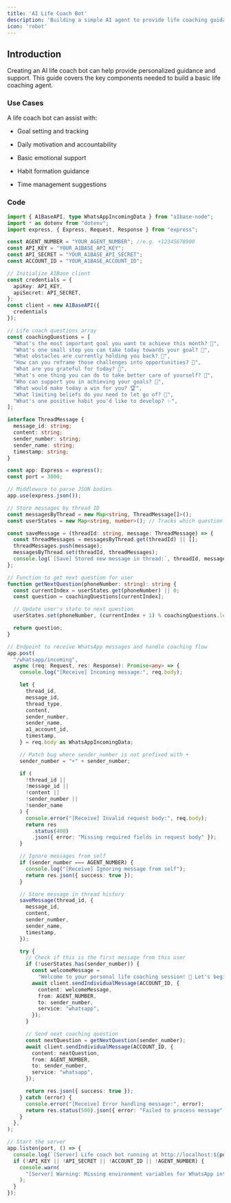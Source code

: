 ```yaml
---
title: 'AI Life Coach Bot'
description: 'Building a simple AI agent to provide life coaching guidance'
icon: 'robot'
---
```


## Introduction

Creating an AI life coach bot can help provide personalized guidance and support. This guide covers the key components needed to build a basic life coaching agent.

### Use Cases

A life coach bot can assist with:

* Goal setting and tracking

* Daily motivation and accountability

* Basic emotional support

* Habit formation guidance

* Time management suggestions

### Code

```typescript
import { A1BaseAPI, type WhatsAppIncomingData } from "a1base-node";
import * as dotenv from "dotenv";
import express, { Express, Request, Response } from "express";

const AGENT_NUMBER = "YOUR_AGENT_NUMBER"; //e.g. +12345678900
const API_KEY = "YOUR_A1BASE_API_KEY";
const API_SECRET = "YOUR_A1BASE_API_SECRET";
const ACCOUNT_ID = "YOUR_A1BASE_ACCOUNT_ID";

// Initialize A1Base client
const credentials = {
  apiKey: API_KEY,
  apiSecret: API_SECRET,
};
const client = new A1BaseAPI({
  credentials
});

// Life coach questions array
const coachingQuestions = [
  "What's the most important goal you want to achieve this month? 🎯",
  "What's one small step you can take today towards your goal? 👣",
  "What obstacles are currently holding you back? 🚧",
  "How can you reframe those challenges into opportunities? 🔄",
  "What are you grateful for today? 🙏",
  "What's one thing you can do to take better care of yourself? 💝",
  "Who can support you in achieving your goals? 🤝",
  "What would make today a win for you? 🏆",
  "What limiting beliefs do you need to let go of? 🦋",
  "What's one positive habit you'd like to develop? ✨",
];

interface ThreadMessage {
  message_id: string;
  content: string;
  sender_number: string;
  sender_name: string;
  timestamp: string;
}

const app: Express = express();
const port = 3000;

// Middleware to parse JSON bodies
app.use(express.json());

// Store messages by thread ID
const messagesByThread = new Map<string, ThreadMessage[]>();
const userStates = new Map<string, number>(); // Tracks which question each user is on

const saveMessage = (threadId: string, message: ThreadMessage) => {
  const threadMessages = messagesByThread.get(threadId) || [];
  threadMessages.push(message);
  messagesByThread.set(threadId, threadMessages);
  console.log(`[Save] Stored new message in thread:`, threadId, message);
};

// Function to get next question for user
function getNextQuestion(phoneNumber: string): string {
  const currentIndex = userStates.get(phoneNumber) || 0;
  const question = coachingQuestions[currentIndex];

  // Update user's state to next question
  userStates.set(phoneNumber, (currentIndex + 1) % coachingQuestions.length);

  return question;
}

// Endpoint to receive WhatsApp messages and handle coaching flow
app.post(
  "/whatsapp/incoming",
  async (req: Request, res: Response): Promise<any> => {
    console.log("[Receive] Incoming message:", req.body);

    let {
      thread_id,
      message_id,
      thread_type,
      content,
      sender_number,
      sender_name,
      a1_account_id,
      timestamp,
    } = req.body as WhatsAppIncomingData;

    // Patch bug where sender_number is not prefixed with +
    sender_number = "+" + sender_number;

    if (
      !thread_id ||
      !message_id ||
      !content ||
      !sender_number ||
      !sender_name
    ) {
      console.error("[Receive] Invalid request body:", req.body);
      return res
        .status(400)
        .json({ error: "Missing required fields in request body" });
    }

    // Ignore messages from self
    if (sender_number === AGENT_NUMBER) {
      console.log("[Receive] Ignoring message from self");
      return res.json({ success: true });
    }

    // Store message in thread history
    saveMessage(thread_id, {
      message_id,
      content,
      sender_number,
      sender_name,
      timestamp,
    });

    try {
      // Check if this is the first message from this user
      if (!userStates.has(sender_number)) {
        const welcomeMessage =
          "Welcome to your personal life coaching session! 🌟 Let's begin our journey together.";
        await client.sendIndividualMessage(ACCOUNT_ID, {
          content: welcomeMessage,
          from: AGENT_NUMBER,
          to: sender_number,
          service: "whatsapp",
        });
      }

      // Send next coaching question
      const nextQuestion = getNextQuestion(sender_number);
      await client.sendIndividualMessage(ACCOUNT_ID, {
        content: nextQuestion,
        from: AGENT_NUMBER,
        to: sender_number,
        service: "whatsapp",
      });

      return res.json({ success: true });
    } catch (error) {
      console.error("[Receive] Error handling message:", error);
      return res.status(500).json({ error: "Failed to process message" });
    }
  },
);

// Start the server
app.listen(port, () => {
  console.log(`[Server] Life coach bot running at http://localhost:${port}`);
  if (!API_KEY || !API_SECRET || !ACCOUNT_ID || !AGENT_NUMBER) {
    console.warn(
      "[Server] Warning: Missing environment variables for WhatsApp integration",
    );
  }
});

```